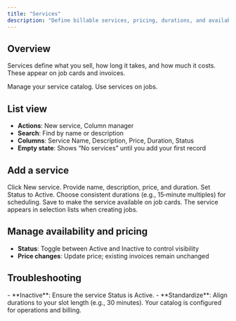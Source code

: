 ```yaml
---
title: "Services"
description: "Define billable services, pricing, durations, and availability."
---
```


## Overview

Services define what you sell, how long it takes, and how much it costs. These appear on job cards and invoices.

<CardGroup cols={2}>
<Card title="Open Services" icon="list-bullet" href="https://gellerwash.com/app/services">
Manage your service catalog.
</Card>

<Card title="Create job cards" icon="clipboard" href="https://gellerwash.com/app/job-cards">
Use services on jobs.
</Card>
</CardGroup>

## List view

- **Actions**: New service, Column manager
- **Search**: Find by name or description
- **Columns**: Service Name, Description, Price, Duration, Status
- **Empty state**: Shows “No services” until you add your first record

## Add a service

<Steps>
<Step title="Start a new service">
Click New service.
</Step>

<Step title="Enter details">
Provide name, description, price, and duration. Set Status to Active.

<Tip>
Choose consistent durations (e.g., 15‑minute multiples) for scheduling.
</Tip>
</Step>

<Step title="Save">
Save to make the service available on job cards.

<Check>
The service appears in selection lists when creating jobs.
</Check>
</Step>
</Steps>

## Manage availability and pricing

- **Status**: Toggle between Active and Inactive to control visibility
- **Price changes**: Update price; existing invoices remain unchanged

## Troubleshooting

<AccordionGroup>
<Accordion title="Service not visible on job cards">
- **Inactive**: Ensure the service Status is Active.
</Accordion>

<Accordion title="Duration does not fit scheduling">
- **Standardize**: Align durations to your slot length (e.g., 30 minutes).
</Accordion>
</AccordionGroup>

<Check>
Your catalog is configured for operations and billing.
</Check>




